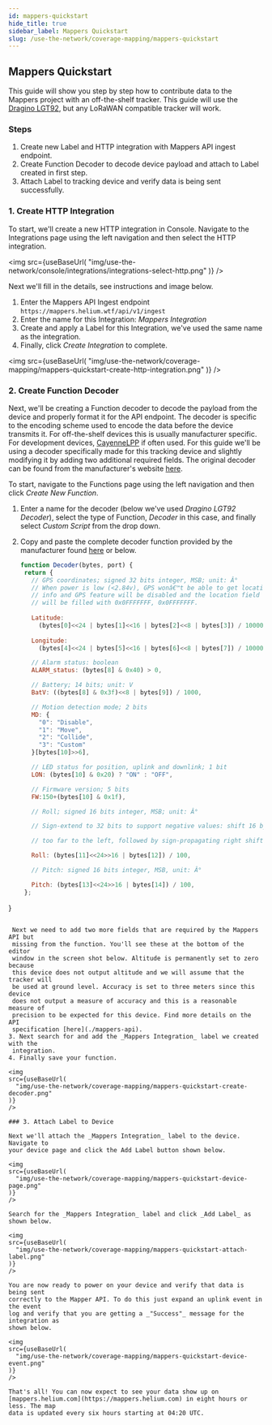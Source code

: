 ```yaml
---
id: mappers-quickstart
hide_title: true
sidebar_label: Mappers Quickstart
slug: /use-the-network/coverage-mapping/mappers-quickstart
---
```



## Mappers Quickstart

This guide will show you step by step how to contribute data to the Mappers
project with an off-the-shelf tracker. This guide will use the
[Dragino LGT92](https://www.dragino.com/products/lora/item/142-lgt-92.html), but
any LoRaWAN compatible tracker will work.

### Steps

1. Create new Label and HTTP integration with Mappers API ingest endpoint.
2. Create Function Decoder to decode device payload and attach to Label created
   in first step.
3. Attach Label to tracking device and verify data is being sent successfully.

### 1. Create HTTP Integration

To start, we'll create a new HTTP integration in Console. Navigate to the
Integrations page using the left navigation and then select the HTTP
integration.

<img
  src={useBaseUrl(
    "img/use-the-network/console/integrations/integrations-select-http.png"
  )}
/>

Next we'll fill in the details, see instructions and image below.

1. Enter the Mappers API Ingest endpoint
   `https://mappers.helium.wtf/api/v1/ingest`
2. Enter the name for this Integration: _Mappers Integration_
3. Create and apply a Label for this Integration, we've used the same name as
   the integration.
4. Finally, click _Create Integration_ to complete.

<img
  src={useBaseUrl(
    "img/use-the-network/coverage-mapping/mappers-quickstart-create-http-integration.png"
  )}
/>

### 2. Create Function Decoder

Next, we'll be creating a Function decoder to decode the payload from the device
and properly format it for the API endpoint. The decoder is specific to the
encoding scheme used to encode the data before the device transmits it. For off-the-shelf 
devices this is usually manufacturer specific. For development devices,
[CayenneLPP](https://developers.mydevices.com/cayenne/docs/lora/#lora-cayenne-low-power-payload)
if often used. For this guide we'll be using a decoder specifically made for
this tracking device and slightly modifying it by adding two additional required
fields. The original decoder can be found from the manufacturer's website
[here](https://www.dragino.com/downloads/downloads/LGT_92/Decoder/LGT92-v1.5.0_decoder_20191129.txt).

To start, navigate to the Functions page using the left navigation and then
click _Create New Function_.

1. Enter a name for the decoder (below we've used _Dragino LGT92 Decoder_), select the 
   type of Function, _Decoder_ in this case, and finally select _Custom Script_
   from the drop down.
2. Copy and paste the complete decoder function provided by the manufacturer
   found
   [here](https://www.dragino.com/downloads/downloads/LGT_92/Decoder/LGT92-v1.5.0_decoder_20191129.txt) or below.

   ```javascript
   function Decoder(bytes, port) {
    return {
      // GPS coordinates; signed 32 bits integer, MSB; unit: Â°
      // When power is low (<2.84v), GPS wonâ€™t be able to get location
      // info and GPS feature will be disabled and the location field
      // will be filled with 0x0FFFFFFF, 0x0FFFFFFF. 
    
      Latitude: 
        (bytes[0]<<24 | bytes[1]<<16 | bytes[2]<<8 | bytes[3]) / 1000000,
      
      Longitude:
        (bytes[4]<<24 | bytes[5]<<16 | bytes[6]<<8 | bytes[7]) / 1000000,

      // Alarm status: boolean
      ALARM_status: (bytes[8] & 0x40) > 0,

      // Battery; 14 bits; unit: V
      BatV: ((bytes[8] & 0x3f)<<8 | bytes[9]) / 1000,

      // Motion detection mode; 2 bits
      MD: {
        "0": "Disable",
        "1": "Move",
        "2": "Collide",
        "3": "Custom"
      }[bytes[10]>>6],

      // LED status for position, uplink and downlink; 1 bit
      LON: (bytes[10] & 0x20) ? "ON" : "OFF",

      // Firmware version; 5 bits 
      FW:150+(bytes[10] & 0x1f),

      // Roll; signed 16 bits integer, MSB; unit: Â°

      // Sign-extend to 32 bits to support negative values: shift 16 bytes

      // too far to the left, followed by sign-propagating right shift

      Roll: (bytes[11]<<24>>16 | bytes[12]) / 100,

      // Pitch: signed 16 bits integer, MSB, unit: Â°

      Pitch: (bytes[13]<<24>>16 | bytes[14]) / 100,
    };
  }
  ```  
  
   Next we need to add two more fields that are required by the Mappers API but
   missing from the function. You'll see these at the bottom of the editor
   window in the screen shot below. Altitude is permanently set to zero because
   this device does not output altitude and we will assume that the tracker will
   be used at ground level. Accuracy is set to three meters since this device
   does not output a measure of accuracy and this is a reasonable measure of
   precision to be expected for this device. Find more details on the API
   specification [here](./mappers-api).
3. Next search for and add the _Mappers Integration_ label we created with the
   integration.
4. Finally save your function.

<img
  src={useBaseUrl(
    "img/use-the-network/coverage-mapping/mappers-quickstart-create-decoder.png"
  )}
/>

### 3. Attach Label to Device

Next we'll attach the _Mappers Integration_ label to the device. Navigate to
your device page and click the Add Label button shown below.

<img
  src={useBaseUrl(
    "img/use-the-network/coverage-mapping/mappers-quickstart-device-page.png"
  )}
/>

Search for the _Mappers Integration_ label and click _Add Label_ as shown below.

<img
  src={useBaseUrl(
    "img/use-the-network/coverage-mapping/mappers-quickstart-attach-label.png"
  )}
/>

You are now ready to power on your device and verify that data is being sent
correctly to the Mapper API. To do this just expand an uplink event in the event
log and verify that you are getting a _"Success"_ message for the integration as
shown below.

<img
  src={useBaseUrl(
    "img/use-the-network/coverage-mapping/mappers-quickstart-device-event.png"
  )}
/>

That's all! You can now expect to see your data show up on
[mappers.helium.com](https://mappers.helium.com) in eight hours or less. The map
data is updated every six hours starting at 04:20 UTC.

